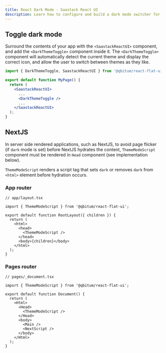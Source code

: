 ```yaml
---
title: React Dark Mode - Saastack React UI
description: Learn how to configure and build a dark mode switcher for Saastack React UI using Tailwind CSS and start developing with the components from the library
---
```


## Toggle dark mode

Surround the contents of your app with the `<SaastackReactUI>` component, and add the `<DarkThemeToggle>` component inside it. The `<DarkThemeToggle>` component will automatically detect the current theme and display the correct icon, and allow the user to switch between themes as they like.

```jsx
import { DarkThemeToggle, SaastackReactUI } from '@qbitum/react-flat-ui';

export default function MyPage() {
  return (
    <SaastackReactUI>
      ...
      <DarkThemeToggle />
      ...
    </SaastackReactUI>
  );
}
```

## NextJS

In server side rendered applications, such as NextJS, to avoid page flicker (if `dark` mode is set) before NextJS hydrates the content, `ThemeModeScript` component must be rendered in `Head` component (see implementation below).

`ThemeModeScript` renders a script tag that sets `dark` or removes `dark` from `<html>` element before hydration occurs.

### App router

```tsx
// app/layout.tsx

import { ThemeModeScript } from '@qbitum/react-flat-ui';

export default function RootLayout({ children }) {
  return (
    <html>
      <head>
        <ThemeModeScript />
      </head>
      <body>{children}</body>
    </html>
  );
}
```

### Pages router

```tsx
// pages/_document.tsx

import { ThemeModeScript } from '@qbitum/react-flat-ui';

export default function Document() {
  return (
    <Html>
      <Head>
        <ThemeModeScript />
      </Head>
      <body>
        <Main />
        <NextScript />
      </body>
    </Html>
  );
}
```

<div className="h-[20vh]" />
